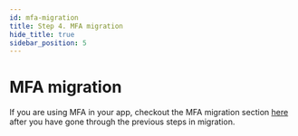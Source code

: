 ```yaml
---
id: mfa-migration
title: Step 4. MFA migration
hide_title: true
sidebar_position: 5
---
```


# MFA migration

If you are using MFA in your app, checkout the MFA migration section [here](/docs/mfa/migration) after you have gone through the previous steps in migration.
